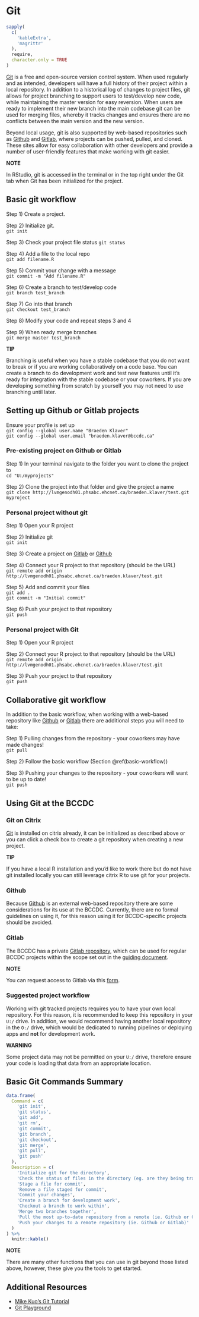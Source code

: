 # Git

```r
sapply(
  c(
    'kableExtra',
    'magrittr'
  ),
  require,
  character.only = TRUE
) 
```

[Git](https://git-scm.com/) is a free and open-source version control system. When used regularly and as intended, developers will have a full history of their project within a local repository. In addition to a historical log of changes to project files, git allows for project branching to support users to test/develop new code, while maintaining the master version for easy reversion. When users are ready to implement their new branch into the main codebase git can be used for merging files, whereby it tracks changes and ensures there are no conflicts between the main version and the new version. 

Beyond local usage, git is also supported by web-based repositories such as [Github](https://github.com/) and [Gitlab](https://about.gitlab.com/), where projects can be pushed, pulled, and cloned. These sites allow for easy collaboration with other developers and provide a number of user-friendly features that make working with git easier.

:::: {.notebox}

::: {.center}
**NOTE**
:::

In RStudio, git is accessed in the terminal or in the top right under the Git tab when Git has been initialized for the project.

::::

## Basic git workflow {#basic-workflow}

Step 1) Create a project.

Step 2) Initialize git.   
`git init`

Step 3) Check your project file status
`git status`

Step 4) Add a file to the local repo   
`git add filename.R`

Step 5) Commit your change with a message   
`git commit -m "Add filename.R"`

Step 6) Create a branch to test/develop code   
`git branch test_branch`

Step 7) Go into that branch   
`git checkout test_branch`

Step 8) Modify your code and repeat steps 3 and 4

Step 9) When ready merge branches     
`git merge master test_branch`

:::: {.tipbox}

::: {.center}
**TIP**
:::

Branching is useful when you have a stable codebase that you do not want to break or if you are working collaboratively on a code base. You can create a branch to do development work and test new features until it's ready for integration with the stable codebase or your coworkers. If you are developing something from scratch by yourself you may not need to use branching until later.

::::

## Setting up Github or Gitlab projects

Ensure your profile is set up   
`git config --global user.name "Braeden Klaver"`   
`git config --global user.email "braeden.klaver@bccdc.ca"`   

### Pre-existing project on Github or Gitlab

Step 1) In your terminal navigate to the folder you want to clone the project to   
`cd "U:/myprojects"`

Step 2) Clone the project into that folder and give the project a name   
`git clone http://lvmgenodh01.phsabc.ehcnet.ca/braeden.klaver/test.git myproject` 

### Personal project without git

Step 1) Open your R project

Step 2) Initialize git   
`git init`

Step 3) Create a project on [Gitlab](https://about.gitlab.com/) or [Github](https://github.com/)

Step 4) Connect your R project to that repository (should be the URL)   
`git remote add origin http://lvmgenodh01.phsabc.ehcnet.ca/braeden.klaver/test.git`

Step 5) Add and commit your files   
`git add .`   
`git commit -m "Initial commit"`

Step 6) Push your project to that repository    
`git push`


### Personal project with Git

Step 1) Open your R project

Step 2) Connect your R project to that repository (should be the URL)   
`git remote add origin http://lvmgenodh01.phsabc.ehcnet.ca/braeden.klaver/test.git`

Step 3) Push your project to that repository   
`git push`

## Collaborative git workflow

In addition to the basic workflow, when working with a web-based repository like [Github](https://github.com/) or [Gitlab](https://about.gitlab.com/) there are additional steps you will need to take:

Step 1) Pulling changes from the repository - your coworkers may have made changes!   
`git pull`

Step 2) Follow the basic workflow (Section \@ref(basic-workflow))

Step 3) Pushing your changes to the repository - your coworkers will want to be up to date!   
`git push`

## Using Git at the BCCDC

### Git on Citrix

[Git](https://git-scm.com/) is installed on citrix already, it can be initialized as described above or you can click a check box to create a git repository when creating a new project.

:::: {.tipbox}

::: {.center}
**TIP**
:::

If you have a local R installation and you'd like to work there but do not have git installed locally you can still leverage citrix R to use git for your projects.

::::

### Github

Because [Github](https://github.com/) is an external web-based repository there are some considerations for its use at the BCCDC. Currently, there are no formal guidelines on using it, for this reason using it for BCCDC-specific projects should be avoided.


### Gitlab

The BCCDC has a private [Gitlab repository](http://lvmgenodh01.phsabc.ehcnet.ca/), which can be used for regular BCCDC projects within the scope set out in the [guiding document](https://healthbc-my.sharepoint.com/:w:/r/personal/kathleen_mclean_bccdc_ca/Documents/GitLab%20Guideline%20for%20distribution.docx?d=w2584389db5be4a7d8dc59ed28080e351&csf=1&web=1&e=OH30gE). 

:::: {.notebox}

::: {.center}
**NOTE**
:::

You can request access to Gitlab via this [form](https://surveys.vch.ca/Survey.aspx?s=62de2ddc1daf413091a8e063d80428cd).

::::

### Suggested project workflow

Working with git tracked projects requires you to have your own local repository. For this reason, it is recommended to keep this repository in your `U:/` drive. In addition, we would recommend having another local repository in the `O:/` drive, which would be dedicated to running pipelines or deploying apps and **not** for development work.

:::: {.warnbox}

::: {.center}
**WARNING**
:::

Some project data may not be permitted on your `U:/` drive, therefore ensure your code is loading that data from an appropriate location.

::::

## Basic Git Commands Summary

``` r
data.frame(
  Command = c(
    'git init',
    'git status',
    'git add',
    'git rm',
    'git commit',
    'git branch',
    'git checkout',
    'git merge',
    'git pull',
    'git push'
  ),
  Description = c(
    'Initialize git for the directory',
    'Check the status of files in the directory (eg. are they being tracked, have they been modified)',
    'Stage a file for commit',
    'Remove a file staged for commit',
    'Commit your changes',
    'Create a branch for development work',
    'Checkout a branch to work within',
    'Merge two branches together',
    'Pull the most up-to-date repository from a remote (ie. Github or Gitlab)',
    'Push your changes to a remote repository (ie. Github or Gitlab)'
  )
) %>% 
  knitr::kable()
```

:::: {.notebox}

::: {.center}
**NOTE**
:::

There are many other functions that you can use in git beyond those listed above, however, these give you the tools to get started.

::::

## Additional Resources

- [Mike Kuo's Git Tutorial](https://healthbc-my.sharepoint.com/personal/michael_kuo_bccdc_ca/_layouts/15/onedrive.aspx?id=%2Fpersonal%2Fmichael%5Fkuo%5Fbccdc%5Fca%2FDocuments%2FMicrosoft%20Teams%20Chat%20Files%2Fversion%5Fcontrol%5Ftutorial%2Ehtml&parent=%2Fpersonal%2Fmichael%5Fkuo%5Fbccdc%5Fca%2FDocuments%2FMicrosoft%20Teams%20Chat%20Files&ga=1)   
- [Git Playground](https://learngitbranching.js.org/)   

